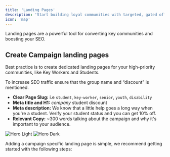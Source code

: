 ```yaml
---
title: 'Landing Pages'
description: 'Start building loyal communities with targeted, gated offers.'
icon: 'map'
---
```




Landing pages are a powerful tool for converting key communities and boosting your SEO.


## Create Campaign landing pages
<Tip>
  Best practice is to create dedicated landing pages for your high-priority communities, like Key Workers and Students.

  To increase SEO traffic ensure that the group name and “discount” is mentioned.

  - **Clear Page Slug:** i.e `student`, `key-worker`, `senior`, `youth`, `disability`
  - **Meta title and H1:** _company_ student discount
  - **Meta description:** We know that a little help goes a long way when you're a student. Verify your student status and you can get 10% off.
  - **Relevant Copy:** ~300 words talking about the campaign and why it's important to your audience.

</Tip>

<Frame caption="Farfetch campaign pages drive evergreen revenue growth YoY.">
  <img
    className="block dark:hidden"
    src="/images/campaigns/farfetchCampaign.png"
    alt="Hero Light"
  />
  <img
    className="hidden dark:block"
    src="/images/campaigns/farfetchCampaign.png"
    alt="Hero Dark"
  />
</Frame>

Adding a campaign specific landing page is simple, we recommend getting started with the following steps:


<LandingPageSteps />

 
